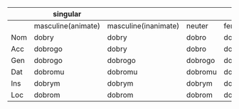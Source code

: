 |     | singular           |                      |         |          | plural             |                      |         |          |
| --- | ------------------ | -------------------- | ------- | -------- | ------------------ | -------------------- | ------- | -------- |
|     | masculine(animate) | masculine(inanimate) | neuter  | feminine | masculine(animate) | masculine(inanimate) | neuter  | feminine |
| Nom | dobry              | dobry                | dobro   | dobra    | dobri              | dobre                | dobre   | dobre    |
| Acc | dobrogo            | dobry                | dobro   | dobru    | dobryh             | dobre                | dobre   | dobre    |
| Gen | dobrogo            | dobrogo              | dobrogo | dobroj   | dobryh             | dobryh               | dobryh  | dobryh   |
| Dat | dobromu            | dobromu              | dobromu | dobroj   | dobrym             | dobrym               | dobrym  | dobrym   |
| Ins | dobrym             | dobrym               | dobrym  | dobroju  | dobrymi            | dobrymi              | dobrymi | dobrymi  |
| Loc | dobrom             | dobrom               | dobrom  | dobroj   | dobryh             | dobryh               | dobryh  | dobryh   |
